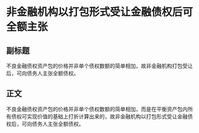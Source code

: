 # 非金融机构以打包形式受让金融债权后可全额主张
## 副标题
不良金融债权资产包的价格并非单个债权数额的简单相加，故非金融机构打包受让后，可向债务人主张全额债权。
## 正文
不良金融债权资产包的价格并非单个债权数额的简单相加，而是在平衡资产包内所有债权可实现价值的基础上打折计算出来的，故非金融机构以打包形式受让金融债权后，可向债务人主张全额债权。